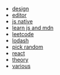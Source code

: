 
- [design](/design)
- [editor](/editor)
- [js native](/js-native)
- [learn js and mdn](/learn-js-and-mdn)
- [leetcode](/leetcode)
- [lodash](/lodash)
- [pick random](/pick-random)
- [react](/react)
- [theory](/theory)
- [various](/various)

